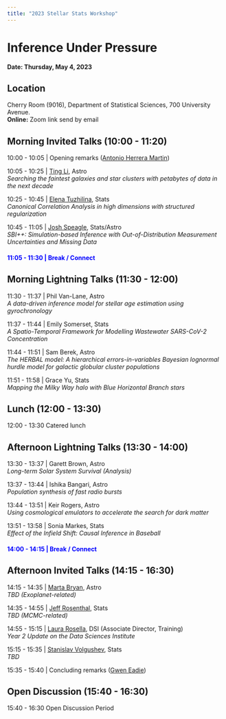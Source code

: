 ```yaml
---
title: "2023 Stellar Stats Workshop"
---
```

# Inference Under Pressure
**Date: Thursday, May 4, 2023** 

## Location
Cherry Room (9016), Department of Statistical Sciences, 700 University Avenue. <br>
**Online:** Zoom link send by email
 <!-- [https://utoronto.zoom.us/j/89641379420](https://utoronto.zoom.us/j/89641379420) (Passcode: 226381) -->

## Morning Invited Talks (10:00 - 11:20)

10:00 - 10:05		| Opening remarks ([Antonio Herrera Martin](https://alfa33333.github.io/))

10:05 - 10:25 		| [Ting Li](https://sazabi4.github.io/), Astro <br>
*Searching the faintest galaxies and star clusters with petabytes of data in the next decade*

10:25 - 10:45		| [Elena Tuzhilina](https://elenatuzhilina.github.io/), Stats<br>
 _Canonical Correlation Analysis in high dimensions with structured regularization_

10:45 - 11:05	|	[Josh Speagle](https://joshspeagle.com/), Stats/Astro<br>
_SBI++: Simulation-based Inference with Out-of-Distribution Measurement Uncertainties and Missing Data_

#### <span style="color:blue"> 11:05 - 11:30	|	Break / Connect </span> 


## Morning Lightning Talks (11:30 - 12:00)

11:30 - 11:37		| Phil Van-Lane, Astro<br>
                _A data-driven inference model for stellar age estimation using gyrochronology_

11:37 - 11:44	|	Emily Somerset, Stats<br>
                _A Spatio-Temporal Framework for Modelling Wastewater SARS-CoV-2 Concentration_

11:44 - 11:51	|	Sam Berek, Astro<br>
                _The HERBAL model: A hierarchical errors-in-variables Bayesian lognormal hurdle model for galactic globular cluster populations_

11:51 - 11:58	|	Grace Yu, Stats<br>
                _Mapping the Milky Way halo with Blue Horizontal Branch stars_

## Lunch (12:00 - 13:30)

12:00 - 13:30		Catered lunch

## Afternoon Lightning Talks (13:30 - 14:00) 

13:30 - 13:37	|	Garett Brown, Astro<br>
_Long-term Solar System Survival (Analysis)_

13:37 - 13:44	|	Ishika Bangari, Astro<br>
_Population synthesis of fast radio bursts_

13:44 - 13:51	|	Keir Rogers, Astro<br>
_Using cosmological emulators to accelerate the search for dark matter_

13:51 - 13:58	|	Sonia Markes, Stats<br>
_Effect of the Infield Shift: Causal Inference in Baseball_

#### <span style="color:blue"> 14:00 - 14:15	|	Break / Connect </span>

## Afternoon Invited Talks (14:15 - 16:30)

14:15 - 14:35	|	[Marta Bryan](https://w.astro.berkeley.edu/~martalbryan/), Astro<br>
_TBD (Exoplanet-related)_

14:35 - 14:55	|	[Jeff Rosenthal](http://probability.ca/jeff/), Stats<br>
_TBD (MCMC-related)_

14:55 - 15:15	|	[Laura Rosella](https://www.dlsph.utoronto.ca/faculty-profile/rosella-laura-c/), DSI (Associate Director, Training)<br>
_Year 2 Update on the Data Sciences Institute_

15:15 - 15:35	|	[Stanislav Volgushev](https://utstat.toronto.edu/stanislav/), Stats<br>
_TBD_

15:35 - 15:40	|	Concluding remarks ([Gwen Eadie](https://www.astro.utoronto.ca/~eadie/intro.html))

## Open Discussion (15:40 - 16:30)

15:40 - 16:30		Open Discussion Period

